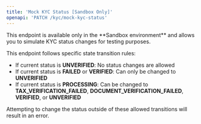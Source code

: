 ```yaml
---
title: 'Mock KYC Status [Sandbox Only]'
openapi: 'PATCH /kyc/mock-kyc-status'
---
```


<Note>
This endpoint is available only in the **Sandbox environment** and allows you to simulate KYC status changes for testing purposes.

This endpoint follows specific state transition rules:

- If current status is **UNVERIFIED**: No status changes are allowed
- If current status is **FAILED** or **VERIFIED**: Can only be changed to **UNVERIFIED**
- If current status is **PROCESSING**: Can be changed to **TAX_VERIFICATION_FAILED**, **DOCUMENT_VERIFICATION_FAILED**, **VERIFIED**, or **UNVERIFIED**

Attempting to change the status outside of these allowed transitions will result in an error.
</Note>